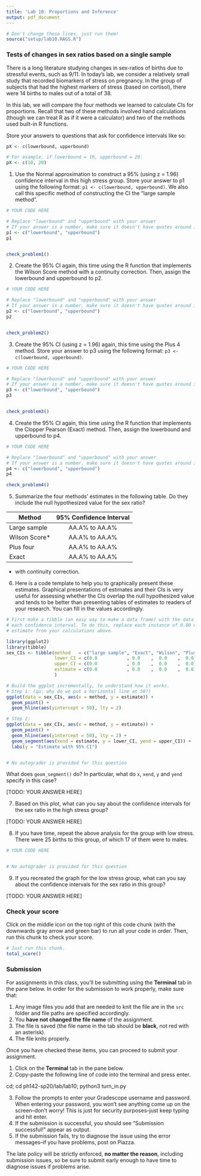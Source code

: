 ```yaml
---
title: 'Lab 10: Proportions and Inference'
output: pdf_document
---
```



```r
# Don't change these lines, just run them!
source("setup/lab10.RAGS.R")
```

### Tests of changes in sex ratios based on a single sample

There is a long literature studying changes in sex-ratios of births due to 
stressful events, such as 9/11. In today's lab, we consider a relatively small 
study that recorded biomarkers of stress on pregnancy.  In the group of subjects
that had the highest markers of stress (based on cortisol), there were 14 births
to males out of a total of 38.

In this lab, we will compare the four methods we learned to calculate CIs for
proportions. Recall that two of these methods involved hand calculations (though
we can treat R as if it were a calculator) and two of the methods used built-in
R functions.

Store your answers to questions that ask for confidence intervals like so:
```r
pX <- c(lowerbound, upperbound)

# For example, if lowerbound = 10, upperbound = 20:
pX <- c(10, 20)
```

1. Use the Normal approximation to construct a 95% (using z = 1.96) confidence interval
in this high stress group. Store your answer to p1 using the following format: `p1 <- c(lowerbound, upperbound)`. We also call this specific method of constructing the CI the "large sample method".

```r
# YOUR CODE HERE

# Replace "lowerbound" and "upperbound" with your answer
# If your answer is a number, make sure it doesn't have quotes around it
p1 <- c("lowerbound", "upperbound")
p1


check_problem1()
```


2. Create the 95% CI again, this time using the R function that implements the Wilson Score method with a continuity correction. Then, assign the lowerbound and upperbound to p2.

```r
# YOUR CODE HERE

# Replace "lowerbound" and "upperbound" with your answer
# If your answer is a number, make sure it doesn't have quotes around it
p2 <- c("lowerbound", "upperbound")
p2


check_problem2()
```


3.  Create the 95% CI (using z = 1.96) again, this time using the Plus 4 method. Store your answer to p3 using the following format: `p3 <- c(lowerbound, upperbound)`.

```r
# YOUR CODE HERE

# Replace "lowerbound" and "upperbound" with your answer
# If your answer is a number, make sure it doesn't have quotes around it
p3 <- c("lowerbound", "upperbound")
p3


check_problem3()

```


4. Create the 95% CI again, this time using the R function that implements the Clopper Pearson (Exact) method. Then, assign the lowerbound and upperbound to p4.

```r
# YOUR CODE HERE

# Replace "lowerbound" and "upperbound" with your answer
# If your answer is a number, make sure it doesn't have quotes around it
p4 <- c("lowerbound", "upperbound")
p4

check_problem4()
```


5. Summarize the four methods' estimates in the following table. Do they include 
the null hypothesized value for the sex ratio?

| Method        | 95% Confidence Interval | 
|---------------|:-----------------------:|
| Large sample  | AA.A% to AA.A%          |
| Wilson Score* | AA.A% to AA.A%          | 
| Plus four     | AA.A% to AA.A%          | 
| Exact         | AA.A% to AA.A%          | 

* with continuity correction.

6. Here is a code template to help you to graphically present these estimates. 
Graphical presentations of estimates and their CIs is very useful for assessing
whether the CIs overlap the null hypothesized value and tends to be better than
presenting tables of estimates to readers of your research. You can fill in the values accordingly.

```r
# First make a tibble (an easy way to make a data frame) with the data about
# each confidence interval. To do this, replace each instance of 0.00 with the
# estimate from your calculations above.

library(ggplot2)
library(tibble)
sex_CIs <- tibble(method   = c("large sample", "Exact", "Wilson", "Plus 4"),
                  lower_CI = c(0.0           , 0.0    ,  0.0    ,  0.0),
                  upper_CI = c(0.0           , 0.0    ,  0.0    ,  0.0),
                  estimate = c(0.0           , 0.0    ,  0.0    ,  0.0)
                  )

# Build the ggplot incrementally, to understand how it works.
# Step 1: (qu: why do we put a horizontal line at 50?)
ggplot(data = sex_CIs, aes(x = method, y = estimate)) + 
  geom_point() + 
  geom_hline(aes(yintercept = 50), lty = 2)

# Step 2:
ggplot(data = sex_CIs, aes(x = method, y = estimate)) + 
  geom_point() +
  geom_hline(aes(yintercept = 50), lty = 2) +
  geom_segment(aes(xend = estimate, y = lower_CI, yend = upper_CI)) +
  labs(y = "Estimate with 95% CI")


# No autograder is provided for this question
```

What does `geom_segment()` do? In particular, what do `x`, `xend`, `y` and `yend`
specify in this case?

[TODO: YOUR ANSWER HERE]


7. Based on this plot, what can you say about the confidence intervals for the 
sex ratio in the high stress group?

[TODO: YOUR ANSWER HERE]


8. If you have time, repeat the above analysis for the group with low stress. There
were 25 births to this group, of which 17 of them were to males.

```r
# YOUR CODE HERE


# No autograder is provided for this question
```

9. If you recreated the graph for the low stress group, what can you say about 
the confidence intervals for the sex ratio in this group?

[TODO: YOUR ANSWER HERE]


\newpage

### Check your score

Click on the middle icon on the top right of this code chunk (with the downwards gray arrow and green bar) to run all your code in order. Then, run this chunk to check your score.

```r
# Just run this chunk.
total_score()
```

\newpage

### Submission

For assignments in this class, you'll be submitting using the **Terminal** tab in the pane below. In order for the submission to work properly, make sure that:

1. Any image files you add that are needed to knit the file are in the `src` folder and file paths are specified accordingly. 
2. You **have not changed the file name** of the assignment.
3. The file is saved (the file name in the tab should be **black**, not red with an asterisk).
4. The file knits properly.

Once you have checked these items, you can proceed to submit your assignment.

1. Click on the **Terminal** tab in the pane below.
2. Copy-paste the following line of code into the terminal and press enter.

cd; cd ph142-sp20/lab/lab10; python3 turn_in.py

3. Follow the prompts to enter your Gradescope username and password. When entering your password, you won't see anything come up on the screen--don't worry! This is just for security purposes--just keep typing and hit enter.
4. If the submission is successful, you should see "Submission successful!" appear as output.
5. If the submission fails, try to diagnose the issue using the error messages--if you have problems, post on Piazza. 

The late policy will be strictly enforced, **no matter the reason**, including submission issues, so be sure to submit early enough to have time to diagnose issues if problems arise.
